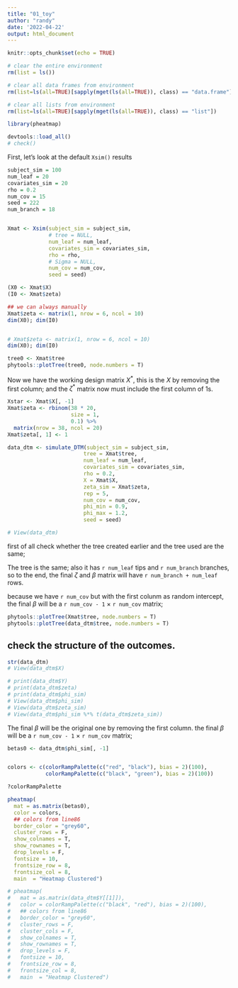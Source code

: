 ```yaml
---
title: "01_toy"
author: "randy"
date: '2022-04-22'
output: html_document
---
```


```r
knitr::opts_chunk$set(echo = TRUE)

# clear the entire environment
rm(list = ls())

# clear all data frames from environment
rm(list=ls(all=TRUE)[sapply(mget(ls(all=TRUE)), class) == "data.frame"])

# clear all lists from environment
rm(list=ls(all=TRUE)[sapply(mget(ls(all=TRUE)), class) == "list"])
```


```r
library(pheatmap)

devtools::load_all()
# check()
```

First, let's look at the default `Xsim()` results

```r
subject_sim = 100
num_leaf = 20
covariates_sim = 20
rho = 0.2
num_cov = 15
seed = 222
num_branch = 18


Xmat <- Xsim(subject_sim = subject_sim, 
             # tree = NULL,
             num_leaf = num_leaf,
             covariates_sim = covariates_sim,
             rho = rho,
             # Sigma = NULL,
             num_cov = num_cov, 
             seed = seed)

(X0 <- Xmat$X)
(I0 <- Xmat$zeta)
```



```r
## we can always manually 
Xmat$zeta <- matrix(1, nrow = 6, ncol = 10)
dim(X0); dim(I0)


# Xmat$zeta <- matrix(1, nrow = 6, ncol = 10)
dim(X0); dim(I0)

tree0 <- Xmat$tree
phytools::plotTree(tree0, node.numbers = T)
```


Now we have the working design matrix $X^*$, this is the $X$ by removing the first column;
and the $\zeta^*$ matrix now must include the first column of 1s.

```r
Xstar <- Xmat$X[, -1]
Xmat$zeta <- rbinom(38 * 20, 
                    size = 1, 
                    0.1) %>%
  matrix(nrow = 38, ncol = 20)
Xmat$zeta[, 1] <- 1
```



```r
data_dtm <- simulate_DTM(subject_sim = subject_sim,
                        tree = Xmat$tree,
                        num_leaf = num_leaf,
                        covariates_sim = covariates_sim,
                        rho = 0.2,
                        X = Xmat$X,
                        zeta_sim = Xmat$zeta,
                        rep = 5,
                        num_cov = num_cov,
                        phi_min = 0.9,
                        phi_max = 1.2,
                        seed = seed)

# View(data_dtm)
```


first of all check whether the tree created earlier and the tree used are the same;


The tree is the same; also it has `r num_leaf` tips and `r num_branch` branches, 
so to the end, the final $\zeta$ and $\beta$ matrix will have `r num_branch + num_leaf` rows.

because we have `r num_cov` but with the first colunm as random intercept, 
the final $\beta$ will be a `r num_cov - 1` $\times$ `r num_cov` matrix;


```r
phytools::plotTree(Xmat$tree, node.numbers = T)
phytools::plotTree(data_dtm$tree, node.numbers = T)
```

## check the structure of the outcomes.

```r
str(data_dtm)
# View(data_dtm$X)

# print(data_dtm$Y)
# print(data_dtm$zeta)
# print(data_dtm$phi_sim)
# View(data_dtm$phi_sim)
# View(data_dtm$zeta_sim)
# View(data_dtm$phi_sim %*% t(data_dtm$zeta_sim))
```


The final $\beta$ will be the original one by removing the first column.
the final $\beta$ will be a `r num_cov - 1` $\times$ `r num_cov` matrix;

```r
betas0 <- data_dtm$phi_sim[, -1]


colors <- c(colorRampPalette(c("red", "black"), bias = 2)(100),
            colorRampPalette(c("black", "green"), bias = 2)(100))

?colorRampPalette

pheatmap(
  mat = as.matrix(betas0), 
  color = colors,
  ## colors from line86
  border_color = "grey60",
  cluster_rows = F,  
  show_colnames = T,
  show_rownames = T,
  drop_levels = F,
  fontsize = 10,
  frontsize_row = 8,
  frontsize_col = 8,
  main  = "Heatmap Clustered")

# pheatmap(
#   mat = as.matrix(data_dtm$Y[[1]]), 
#   color = colorRampPalette(c("black", "red"), bias = 2)(100),
#   ## colors from line86
#   border_color = "grey60",
#   cluster_rows = F, 
#   cluster_cols = F, 
#   show_colnames = T,
#   show_rownames = T,
#   drop_levels = F,
#   fontsize = 10,
#   frontsize_row = 8,
#   frontsize_col = 8,
#   main  = "Heatmap Clustered")
```


```r


```






